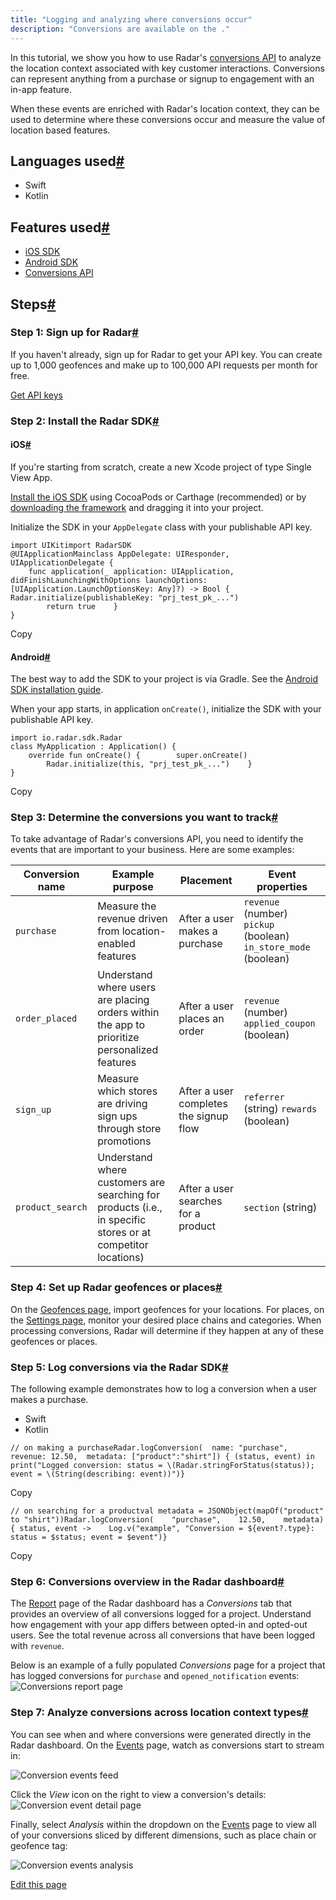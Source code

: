 ```yaml
---
title: "Logging and analyzing where conversions occur"
description: "Conversions are available on the ."
---
```


In this tutorial, we show you how to use Radar's [conversions API](/api#log-a-conversion) to analyze the location context associated with key customer interactions. Conversions can represent anything from a purchase or signup to engagement with an in-app feature.

When these events are enriched with Radar's location context, they can be used to determine where these conversions occur and measure the value of location based features.

## []()Languages used[#](#languages-used "Direct link to heading")

* Swift
* Kotlin

## []()Features used[#](#features-used "Direct link to heading")

* [iOS SDK](/sdk/ios)
* [Android SDK](/sdk/android)
* [Conversions API](/api#log-a-conversion)

## []()Steps[#](#steps "Direct link to heading")

### []()Step 1: Sign up for Radar[#](#step-1-sign-up-for-radar "Direct link to heading")

If you haven't already, sign up for Radar to get your API key. You can create up to 1,000 geofences and make up to 100,000 API requests per month for free.

[Get API keys](https://radar.com/signup)

### []()Step 2: Install the Radar SDK[#](#step-2-install-the-radar-sdk "Direct link to heading")

#### []()iOS[#](#ios "Direct link to heading")

If you're starting from scratch, create a new Xcode project of type Single View App.

[Install the iOS SDK](/sdk/ios#install-sdk) using CocoaPods or Carthage (recommended) or by [downloading the framework](https://github.com/radarlabs/radar-sdk-ios/releases) and dragging it into your project.

Initialize the SDK in your `AppDelegate` class with your publishable API key.

```
import UIKitimport RadarSDK
@UIApplicationMainclass AppDelegate: UIResponder, UIApplicationDelegate {
    func application(_ application: UIApplication, didFinishLaunchingWithOptions launchOptions: [UIApplication.LaunchOptionsKey: Any]?) -> Bool {        Radar.initialize(publishableKey: "prj_test_pk_...")
        return true    }
}
```

Copy

#### []()Android[#](#android "Direct link to heading")

The best way to add the SDK to your project is via Gradle. See the [Android SDK installation guide](/sdk/android#install-sdk).

When your app starts, in application `onCreate()`, initialize the SDK with your publishable API key.

```
import io.radar.sdk.Radar
class MyApplication : Application() {
    override fun onCreate() {        super.onCreate()
        Radar.initialize(this, "prj_test_pk_...")    }
}
```

Copy

### []()Step 3: Determine the conversions you want to track[#](#step-3-determine-the-conversions-you-want-to-track "Direct link to heading")

To take advantage of Radar's conversions API, you need to identify the events that are important to your business. Here are some examples:

| Conversion name  | Example purpose                                                                                             | Placement                              | Event properties                                                |
| ---------------- | ----------------------------------------------------------------------------------------------------------- | -------------------------------------- | --------------------------------------------------------------- |
| `purchase`       | Measure the revenue driven from location-enabled features                                                   | After a user makes a purchase          | `revenue` (number) `pickup` (boolean) `in_store_mode` (boolean) |
| `order_placed`   | Understand where users are placing orders within the app to prioritize personalized features                | After a user places an order           | `revenue` (number) `applied_coupon` (boolean)                   |
| `sign_up`        | Measure which stores are driving sign ups through store promotions                                          | After a user completes the signup flow | `referrer` (string) `rewards` (boolean)                         |
| `product_search` | Understand where customers are searching for products (i.e., in specific stores or at competitor locations) | After a user searches for a product    | `section` (string)                                              |

### []()Step 4: Set up Radar geofences or places[#](#step-4-set-up-radar-geofences-or-places "Direct link to heading")

On the [Geofences page](https://radar.com/dashboard/geofences), import geofences for your locations. For places, on the [Settings page](https://radar.com/dashboard/settings), monitor your desired place chains and categories. When processing conversions, Radar will determine if they happen at any of these geofences or places.

### []()Step 5: Log conversions via the Radar SDK[#](#step-5-log-conversions-via-the-radar-sdk "Direct link to heading")

The following example demonstrates how to log a conversion when a user makes a purchase.

* Swift
* Kotlin

```
// on making a purchaseRadar.logConversion(  name: "purchase",  revenue: 12.50,  metadata: ["product":"shirt"]) { (status, event) in  print("Logged conversion: status = \(Radar.stringForStatus(status)); event = \(String(describing: event))")}
```

Copy

```
// on searching for a productval metadata = JSONObject(mapOf("product" to "shirt"))Radar.logConversion(    "purchase",    12.50,    metadata) { status, event ->    Log.v("example", "Conversion = ${event?.type}: status = $status; event = $event")}
```

Copy

### []()Step 6: Conversions overview in the Radar dashboard[#](#step-6-conversions-overview-in-the-radar-dashboard "Direct link to heading")

The [Report](https://radar.com/dashboard/report?view=conversions) page of the Radar dashboard has a *Conversions* tab that provides an overview of all conversions logged for a project. Understand how engagement with your app differs between opted-in and opted-out users. See the total revenue across all conversions that have been logged with `revenue`.

Below is an example of a fully populated *Conversions* page for a project that has logged conversions for `purchase` and `opened_notification` events: ![Conversions report page](/images/tutorials/assets/images/conversions-report-page-0b467fbf731440f46fab841b3ebcee68.png)

### []()Step 7: Analyze conversions across location context types[#](#step-7-analyze-conversions-across-location-context-types "Direct link to heading")

You can see when and where conversions were generated directly in the Radar dashboard. On the [Events](https://radar.com/dashboard/events) page, watch as conversions start to stream in:

![Conversion events feed](/images/tutorials/assets/images/conversion-events-feed-61fa7247b3e1dc0a1b91a4492f3d7687.png)

Click the *View* icon on the right to view a conversion's details: ![Conversion event detail page](/assets/images/conversion-event-detail-page-3421ed91319913e20b52db38f1cd6dd8.gif)

Finally, select *Analysis* within the dropdown on the [Events](https://radar.com/dashboard/events) page to view all of your conversions sliced by different dimensions, such as place chain or geofence tag:

![Conversion events analysis](/images/tutorials/assets/images/conversion-events-analysis-0252a5def813edf16b7ac1c4ce50ff80.png)

[Edit this page](https://github.com/radarlabs/docs/edit/main/docs/tutorials/logging-and-analyzing-where-conversions-occur.md)
